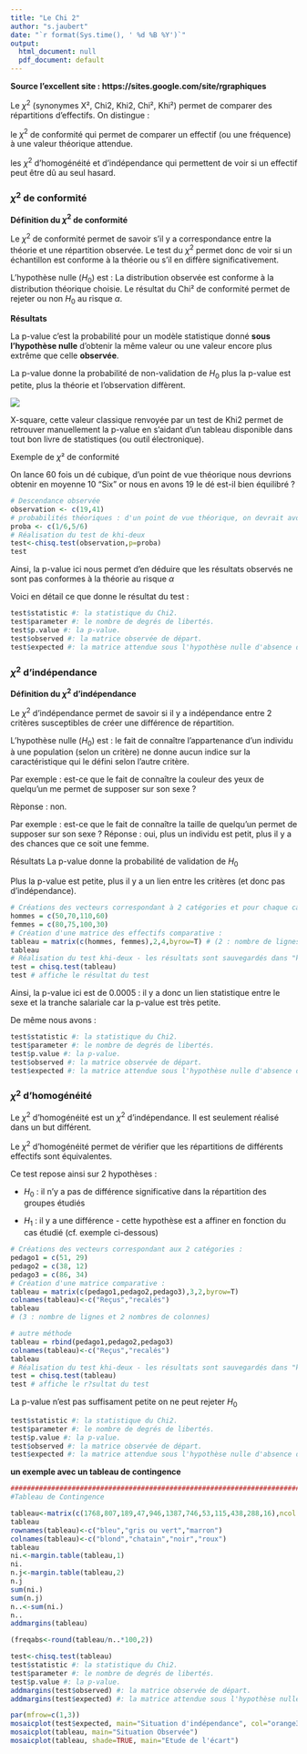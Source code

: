 ---
title: "Le Chi 2"
author: "s.jaubert"
date: "`r format(Sys.time(), ' %d %B %Y')`"
output:
  html_document: null
  pdf_document: default
---
**Source l'excellent site : https://sites.google.com/site/rgraphiques**

Le $\chi^{2}$ (synonymes X², Chi2, Khi2, Chi², Khi²) permet de comparer des répartitions d'effectifs. 
    On distingue :
    
le $\chi^{2}$ de conformité qui permet de comparer un effectif (ou une fréquence) à une valeur théorique attendue.

les $\chi^{2}$ d'homogénéité et d'indépendance qui permettent de voir si un effectif peut être dû au seul hasard.

### $\chi^{2}$ de conformité
**Définition du $\chi^{2}$ de conformité**
    
  Le $\chi^{2}$ de conformité permet de savoir s'il y a correspondance entre la théorie et  une répartition observée.  Le test du $\chi^{2}$ permet donc de voir si un échantillon est  conforme à la théorie ou s'il en diffère significativement.
    
L'hypothèse nulle ($H_{0}$) est : La distribution observée est conforme à la distribution théorique choisie. Le résultat du Chi² de conformité permet de rejeter ou non $H_{0}$ au risque $\alpha$.

**Résultats**

 La p-value c'est la probabilité pour un modèle statistique donné **sous l'hypothèse nulle** d'obtenir la même valeur ou une valeur encore plus extrême que celle **observée**.

La p-value donne la probabilité de non-validation de $H_{0}$
plus la p-value est petite, plus la théorie et l'observation diffèrent.

![](chi2zone_rejet_1.png)

X-square, cette valeur classique renvoyée par un test de Khi2 permet de retrouver manuellement la p-value en s'aidant d'un tableau disponible dans tout bon livre de statistiques (ou outil électronique).
            
Exemple de $\chi²$ de conformité

On lance 60 fois un dé cubique, d'un point de vue théorique nous devrions obtenir en moyenne 10 "Six" or nous en avons 19 le dé est-il bien équilibré ?
            
```{r}
# Descendance observée
observation <- c(19,41)
# probabilités théoriques : d'un point de vue théorique, on devrait avoir 3/4 et 1/4 soit 75 et 25%
proba <- c(1/6,5/6) 
# Réalisation du test de khi-deux
test<-chisq.test(observation,p=proba)
test
```

Ainsi, la p-value ici nous permet d'en déduire que les résultats observés ne sont pas conformes à la théorie au risque $\alpha$

Voici en détail ce que donne le résultat du test :
```{r}
test$statistic #: la statistique du Chi2.
test$parameter #: le nombre de degrés de libertés.
test$p.value #: la p-value.
test$observed #: la matrice observée de départ.
test$expected #: la matrice attendue sous l'hypothèse nulle d'absence de biais.
```



### $\chi^{2}$ d'indépendance

**Définition du $\chi^{2}$ d'indépendance**

  Le $\chi^{2}$ d'indépendance permet de savoir si il y a indépendance entre 2 critères susceptibles de créer une différence de répartition.

L'hypothèse nulle ($H_{0}$) est : le fait de connaître  l'appartenance d'un individu à une population (selon un critère) ne donne aucun indice sur la caractéristique qui le défini selon l'autre critère.

Par exemple : est-ce que le fait de connaître la couleur des yeux de quelqu'un me permet de supposer sur son sexe ?

Rèponse : non.

Par exemple : est-ce que le fait de connaître la taille de quelqu'un permet de supposer sur son sexe ? Réponse : oui, plus un individu est petit, plus il y a des chances que ce soit une femme.

Résultats
La p-value donne la probabilité de validation de $H_{0}$

Plus la p-value est petite, plus il y a un lien entre les critères (et donc pas d'indépendance).


```{r}
# Créations des vecteurs correspondant à 2 catégories et pour chaque catégories 4 tranches salariales :
hommes = c(50,70,110,60)
femmes = c(80,75,100,30)
# Création d'une matrice des effectifs comparative :
tableau = matrix(c(hommes, femmes),2,4,byrow=T) # (2 : nombre de lignes et 4 nombres de colonnes (tranches salariales))
tableau
# Réalisation du test khi-deux - les résultats sont sauvegardés dans "khi_test"
test = chisq.test(tableau)
test # affiche le résultat du test
```


Ainsi, la p-value ici est de 0.0005 : il y a donc un lien statistique entre le sexe et la tranche salariale car la p-value est très petite.

De même nous avons :
```{r}
test$statistic #: la statistique du Chi2.
test$parameter #: le nombre de degrés de libertés.
test$p.value #: la p-value.
test$observed #: la matrice observée de départ.
test$expected #: la matrice attendue sous l'hypothèse nulle d'absence de biais.
```



### $\chi^{2}$ d'homogénéité

  Le $\chi^{2}$ d'homogénéité est un $\chi^{2}$ d'indépendance. Il est seulement réalisé dans un but différent. 

  Le $\chi^{2}$ d'homogénéité permet de vérifier que les répartitions de différents effectifs sont équivalentes.

Ce test repose ainsi sur 2 hypothèses :

- $H_{0}$ : il n'y a pas de différence significative dans la répartition des groupes étudiés

- $H_{1}$ : il y a une différence - cette hypothèse est a affiner en fonction du cas étudié (cf. exemple ci-dessous)

```{r}
# Créations des vecteurs correspondant aux 2 catégories :
pedago1 = c(51, 29)
pedago2 = c(38, 12)
pedago3 = c(86, 34)
# Création d'une matrice comparative :
tableau = matrix(c(pedago1,pedago2,pedago3),3,2,byrow=T)
colnames(tableau)<-c("Reçus","recalés")
tableau
# (3 : nombre de lignes et 2 nombres de colonnes)

# autre méthode 
tableau = rbind(pedago1,pedago2,pedago3)
colnames(tableau)<-c("Reçus","recalés")
tableau
# Réalisation du test khi-deux - les résultats sont sauvegardés dans "khi_test"
test = chisq.test(tableau)
test # affiche le r?sultat du test
```
La p-value n'est pas suffisament petite on ne peut rejeter $H_{0}$

```{r}
test$statistic #: la statistique du Chi2.
test$parameter #: le nombre de degrés de libertés.
test$p.value #: la p-value.
test$observed #: la matrice observée de départ.
test$expected #: la matrice attendue sous l'hypothèse nulle d'absence de biais.
```


**un exemple avec un tableau de contingence **
```{r}
###########################################################################################
#Tableau de Contingence

tableau<-matrix(c(1768,807,189,47,946,1387,746,53,115,438,288,16),ncol = 4,byrow = T)
tableau
rownames(tableau)<-c("bleu","gris ou vert","marron")
colnames(tableau)<-c("blond","chatain","noir","roux")
tableau
ni.<-margin.table(tableau,1)
ni.
n.j<-margin.table(tableau,2)
n.j
sum(ni.)
sum(n.j)
n..<-sum(ni.)
n..
addmargins(tableau)

(freqabs<-round(tableau/n..*100,2))

test<-chisq.test(tableau)
test$statistic #: la statistique du Chi2.
test$parameter #: le nombre de degrés de libertés.
test$p.value #: la p-value.
addmargins(test$observed) #: la matrice observée de départ.
addmargins(test$expected) #: la matrice attendue sous l'hypothèse nulle d'absence de biais.
```

```{r}
par(mfrow=c(1,3))
mosaicplot(test$expected, main="Situation d'indépendance", col="orange3")
mosaicplot(tableau, main="Situation Observée")
mosaicplot(tableau, shade=TRUE, main="Etude de l'écart")


```

